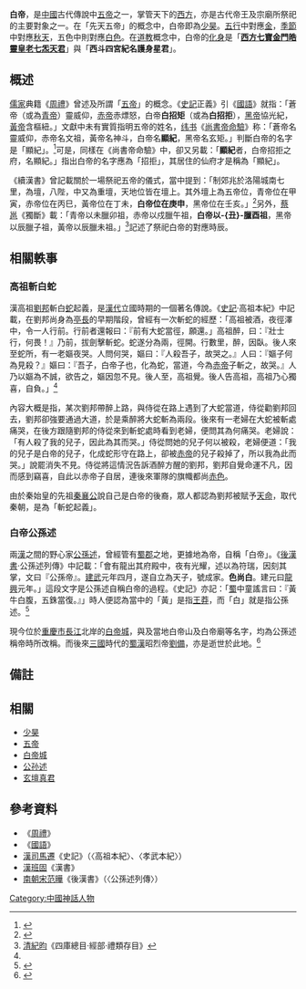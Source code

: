 '''白帝'''，是[[中國|中國]]古代傳說中[[五帝|五帝]]之一，掌管天下的[[西方|西方]]，亦是古代帝王及宗廟所祭祀的主要對象之一。在「先天五帝」的概念中，白帝即為[[少昊|少昊]]。[[五行|五行]]中對應[[金|金]]，[[季節|季節]]中對應[[秋天|秋天]]，五色中則對應[[白色|白色]]。在[[道教|道教]]概念中，白帝的[[化身|化身]]是「'''[[五老上帝|西方七寶金門皓靈皇老七炁天君]]'''」與「'''西斗四宮紀名護身星君'''」。

==概述==
[[儒家|儒家]]典籍《[[周禮|周禮]]》曾述及所謂「[[五帝|五帝]]」的概念。《[[史記|史記]]正義》引《[[國語|國語]]》就指：「蒼帝（或為[[青帝|青帝]]）靈威仰，[[赤帝|赤帝]]赤熛怒，白帝'''白招矩'''（或為'''白招拒'''），[[黑帝|黑帝]]協光紀，[[黃帝|黃帝]]含樞紐。」文獻中未有實質指明五帝的姓名，[[谶纬|纬书]]《[[尚書帝命驗|尚書帝命驗]]》称：「蒼帝名靈威仰，赤帝名文祖，黃帝名神斗，白帝名'''顯紀'''，黑帝名玄矩。」判斷白帝的名字是「顯紀」。<ref name="#1">{{Cite web|title=史記　本紀　卷六至十二|url=http://ef.cdpa.nsysu.edu.tw/ccw/02/shr02.htm|accessdate=2019-08-13|archiveurl=https://web.archive.org/web/20060219005331/http://ef.cdpa.nsysu.edu.tw/ccw/02/shr02.htm|archivedate=2006-02-19}}</ref>可是，同樣在《尚書帝命驗》中，卻又另載：「'''顯紀'''者，白帝招拒之府，名顯紀。」指出白帝的名字應為「招拒」，其居住的仙府才是稱為「顯紀」。

《續漢書》曾記載關於一場祭祀五帝的儀式，當中提到：「制郊兆於洛陽城南七里，為壇，八陛，中又為重壇，天地位皆在壇上。其外壇上為五帝位，青帝位在甲寅，赤帝位在丙巳，黃帝位在丁未，'''白帝位在庚申'''，黑帝位在壬亥。」<ref>{{Cite web|title=後漢書　本紀　卷一至五|url=http://ef.cdpa.nsysu.edu.tw/ccw/02/hhb01.htm|accessdate=2019-08-13|archiveurl=https://web.archive.org/web/20080210141642/http://ef.cdpa.nsysu.edu.tw/ccw/02/hhb01.htm|archivedate=2008-02-10}}</ref>另外，[[蔡邕|蔡邕]]《獨斷》載：「青帝以未臘卯祖，赤帝以戍臘午祖，'''白帝以-{丑}-臘酉祖'''，黑帝以辰臘子祖，黃帝以辰臘未祖。」<ref>[[清朝|清]][[紀昀|紀昀]]《四庫總目‧經部‧禮類存目》</ref>記述了祭祀白帝的對應時辰。

==相關軼事==
===高祖斬白蛇===
漢高祖[[劉邦|劉邦]]斬白[[蛇|蛇]]起義，是[[汉朝|漢代]]立國時期的一個著名傳說。《[[史記|史記]]‧高祖本紀》中記載，在劉邦尚身為[[亭長|亭長]]的早期階段，曾經有一次斬蛇的經歷：「高祖被酒，夜徑澤中，令一人行前。行前者還報曰：『前有大蛇當徑，願還。」高祖醉，曰：『壯士行，何畏！』乃前，拔劍擊斬蛇。蛇遂分為兩，徑開。行數里，醉，因臥。後人來至蛇所，有一老嫗夜哭。人問何哭，嫗曰：『人殺吾子，故哭之。』人曰：『嫗子何為見殺？』嫗曰：『吾子，白帝子也，化為蛇，當道，今為[[赤帝|赤帝]]子斬之，故哭。』人乃以嫗為不誠，欲告之，嫗因忽不見。後人至，高祖覺。後人告高祖，高祖乃心獨喜，自負。」<ref name="#1"/>

內容大概是指，某次劉邦帶醉上路，與侍從在路上遇到了大蛇當道，侍從勸劉邦回去，劉邦卻強要通過大道，於是乘醉將大蛇斬為兩段。後來有一老婦在大蛇被斬處痛哭，在後方跟隨劉邦的侍從來到斬蛇處時看到老婦，便問其為何痛哭。老婦說：「有人殺了我的兒子，因此為其而哭。」侍從問她的兒子何以被殺，老婦便道：「我的兒子是白帝的兒子，化成蛇形守在路上，卻被[[赤帝|赤帝]]的兒子殺掉了，所以我為此而哭。」說罷消失不見。侍從將這情況告訴酒醉方醒的劉邦，劉邦自覺命運不凡，因而感到竊喜，自此以赤帝子自居，連後來軍隊的旗幟都尚[[红色|赤色]]。

由於秦始皇的先祖[[秦襄公|秦襄公]]說自己是白帝的後裔，眾人都認為劉邦被賦予[[天命|天命]]，取代秦朝，是為「斬蛇起義」。

===白帝公孫述===
兩[[漢|漢]]之間的野心家[[公孫述|公孫述]]，曾經管有[[蜀郡|蜀郡]]之地，更據地為帝，自稱「白帝」。《[[後漢書|後漢書]]·公孫述列傳》中記載：「會有龍出其府殿中，夜有光耀，述以為符瑞，因刻其掌，文曰『公孫帝』。[[建武_(东汉)|建武]]元年四月，遂自立為天子，號成家。'''色尚白'''。建元曰[[龙兴_(公孙述)|龍興]]元年。」這段文字是公孫述自稱白帝的過程。《史記》亦記：「[[蜀|蜀]]中童謠言曰：『黃牛白腹，五銖當復。』」時人便認為當中的「黃」是指[[王莽|王莽]]，而「白」就是指公孫述。<ref>{{Cite web|title=後漢書　列傳　卷一至十|url=http://ef.cdpa.nsysu.edu.tw/ccw/02/hhb03.htm|accessdate=2019-08-13|archiveurl=https://web.archive.org/web/20080206063158/http://ef.cdpa.nsysu.edu.tw/ccw/02/hhb03.htm|archivedate=2008-02-06}}</ref>

現今位於[[重慶市|重慶市]][[長江|長江]]北岸的[[白帝城|白帝城]]，與及當地白帝山及白帝廟等名字，均為公孫述稱帝時所改稱。而後來[[三國|三國]]時代的[[蜀漢|蜀漢]]昭烈帝[[劉備|劉備]]，亦是逝世於此地。<ref>{{Cite web|title=白帝城介绍，白帝城文化，白帝城风景，白帝城旅游，白帝城旅行网|url=http://www.dreams-travel.com/chongqing/bdc.htm|accessdate=2019-08-13|work=www.dreams-travel.com}}</ref>

==備註==
{{reflist}}

==相關==
*[[少昊|少昊]]
*[[五帝|五帝]]
*[[白帝城|白帝城]]
*[[公孙述|公孙述]]
*[[玄壇真君|玄壇真君]]

==參考資料==
*《[[周禮|周禮]]》
*《[[國語|國語]]》
*[[汉朝|漢]][[司馬遷|司馬遷]]《史記》（〈高祖本紀〉、〈孝武本紀〉）
*[[汉朝|漢]][[班固|班固]]《漢書》
*[[南北朝|南朝]][[刘宋|宋]][[范曄|范曄]]《後漢書》（〈公孫述列傳〉）

[[Category:中國神話人物|Category:中國神話人物]]